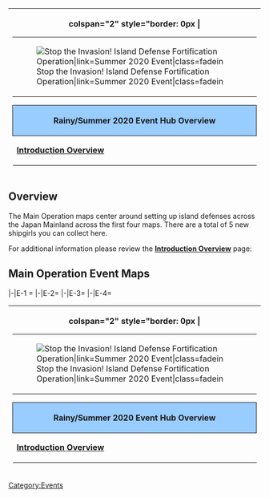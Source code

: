 {| style="border-spacing: 0; margin: 1em auto;"
|-
! colspan="2" style="border: 0px |
<table style="margin-left: auto; margin-right: auto;">
    <tr>
    <td class="eventBanner27">[[File:Summer2020EventBannerAlt.png|Stop the Invasion! Island Defense Fortification Operation|link=Summer 2020 Event|class=fadein]]</td>
    </tr>
</table>
{| class="wikitable" align="center"
|-
!style= "text-align: center; border-radius: 5px 5px 0 0; border-style: solid; width: 750px; border-width: 1px; background-color:#99CCFF;" colspan="3" | Rainy/Summer 2020 Event Hub Overview
|-
| '''[[Summer 2020 Event|Introduction Overview]]''' || '''[[Summer 2020 Event/Main Operations|Main Operation Maps]]''' || '''[[Summer 2020 Event/Extra Operations|Extra Operation Maps]]'''
|}
|}
==Overview==
The Main Operation maps center around setting up island defenses across the Japan Mainland across the first four maps. There are a total of 5 new shipgirls you can collect here. 

For additional information please review the '''[[Summer 2020 Event|Introduction Overview]]''' page:

==Main Operation Event Maps==
<tabber>
|-|E-1 =
{{:{{BASEPAGENAME}}/E-1}}
|-|E-2=
{{:{{BASEPAGENAME}}/E-2}}
|-|E-3=
{{:{{BASEPAGENAME}}/E-3}}
|-|E-4=
{{:{{BASEPAGENAME}}/E-4}}
</tabber>

{| style="border-spacing: 0; margin: 1em auto;"
|-
! colspan="2" style="border: 0px |
<table style="margin-left: auto; margin-right: auto;">
    <tr>
    <td class="eventBanner27">[[File:Summer2020EventBannerAlt.png|Stop the Invasion! Island Defense Fortification Operation|link=Summer 2020 Event|class=fadein]]</td>
    </tr>
</table>
{| class="wikitable" align="center"
|-
!style= "text-align: center; border-radius: 5px 5px 0 0; border-style: solid; width: 750px; border-width: 1px; background-color:#99CCFF;" colspan="3" | Rainy/Summer 2020 Event Hub Overview
|-
| '''[[Summer 2020 Event|Introduction Overview]]''' || '''[[Summer 2020 Event/Main Operations|Main Operation Maps]]''' || '''[[Summer 2020 Event/Extra Operations|Extra Operation Maps]]'''
|}
|}
{{EventsPortal}}
[[Category:Events]]